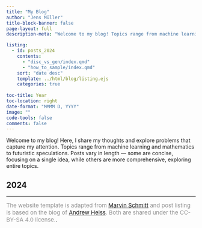 ```yaml
---
title: "My Blog"
author: "Jens Müller"
title-block-banner: false
page-layout: full
description-meta: "Welcome to my blog! Topics range from machine learning, statistics to futuristic speculations."

listing:
  - id: posts_2024
    contents:
      - "disc_vs_gen/index.qmd"
      - "how_to_sample/index.qmd"
    sort: "date desc"
    template: ../html/blog/listing.ejs
    categories: true
    
toc-title: Year
toc-location: right
date-format: "MMMM D, YYYY"
image: ""
code-tools: false
comments: false
---
```


Welcome to my blog! Here, I share my thoughts and explore problems that capture my attention. Topics range from machine learning and mathematics to futuristic speculations. Posts vary in length — some are concise, focusing on a single idea, while others are more comprehensive, exploring entire topics. 

## 2024

:::{#posts_2024}
:::

---

 
<span style="color:#909090; font-size:15px;">The website template is adapted from [Marvin Schmitt](https://marvinschmitt.com/) and post listing is based on the blog of [Andrew Heiss](https://www.andrewheiss.com/). Both are shared under the CC-BY-SA 4.0 license.</span>.
